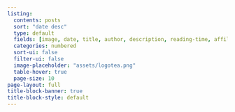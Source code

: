 ```yaml
---
listing:
  contents: posts
  sort: "date desc"
  type: default
  fields: [image, date, title, author, description, reading-time, affiliation, subject]
  categories: numbered
  sort-ui: false
  filter-ui: false
  image-placeholder: "assets/logotea.png"
  table-hover: true
  page-size: 10
page-layout: full
title-block-banner: true
title-block-style: default
---
```


